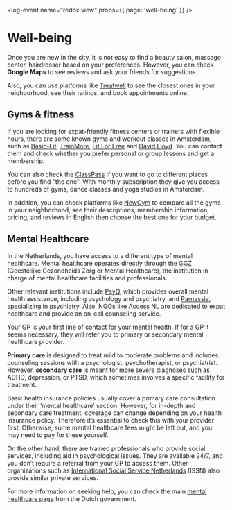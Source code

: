 <log-event name="redox:view" props={{ page: 'well-being' }} />

# Well-being

Once you are new in the city, it is not easy to find a beauty salon, massage center, hairdresser based on your preferences. However, you can check **Google Maps** to see reviews and ask your friends for suggestions.

Also, you can use platforms like [Treatwell](https://www.treatwell.nl/) to see the closest ones in your neighborhood, see their ratings, and book appointments online.

## Gyms & fitness

If you are looking for expat-friendly fitness centers or trainers with flexible hours, there are some known gyms and workout classes in Amsterdam, such as [Basic-Fit](https://www.basic-fit.com/nl-nl/home), [TrainMore](https://trainmore.nl/clubs/), [Fit For Free](https://www.fitforfree.nl/amsterdam) and [David Lloyd](https://www.davidlloyd.nl/en/clubs/amsterdam/). You can contact them and check whether you prefer personal or group lessons and get a membership.

You can also check the [ClassPass](https://classpass.com/) if you want to go to different places before you find "the one". With monthly subscription they give you access to hundreds of gyms, dance classes and yoga studios in Amsterdam.

In addition, you can check platforms like [NewGym](https://newgym.nl/en/) to compare all the gyms in your neighborhood, see their descriptions, membership information, pricing, and reviews in English then choose the best one for your budget.

## Mental Healthcare

In the Netherlands, you have access to a different type of mental healthcare. Mental healthcare operates directly through the [GGZ](https://ggz.nl/) (Geestelijke Gezondheids Zorg or Mental Healthcare), the institution in charge of mental healthcare facilities and professionals.

Other relevant institutions include [PsyQ](https://www.psyq.nl/), which provides overall mental health assistance, including psychology and psychiatry, and [Parnassia](https://www.parnassia.nl/), specializing in psychiatry. Also, NGOs like [Access NL](https://access-nl.org/counselling/counsellor-on-call/) are dedicated to expat healthcare and provide an on-call counseling service.

<callout>
    Your GP is your first line of contact for your mental health. If for a GP it
    seems necessary, they will refer you to primary or secondary mental
    healthcare provider.
</callout>

**Primary care** is designed to treat mild to moderate problems and includes counseling sessions with a psychologist, psychotherapist, or psychiatrist. However, **secondary care** is meant for more severe diagnoses such as ADHD, depression, or PTSD, which sometimes involves a specific facility for treatment.

Basic health insurance policies usually cover a primary care consultation under their ‘mental healthcare’ section. However, for in-depth and secondary care treatment, coverage can change depending on your health insurance policy. Therefore it’s essential to check this with your provider first. Otherwise, some mental healthcare fees might be left out, and you may need to pay for these yourself.

On the other hand, there are trained professionals who provide social services, including aid in psychological issues. They are available 24/7, and you don’t require a referral from your GP to access them. Other organizations such as [International Social Service Netherlands](https://issnetherlands.nl/en/home-en/) (ISSN) also provide similar private services.

For more information on seeking help, you can check the main [mental healthcare page](https://www.government.nl/topics/mental-health-services) from the Dutch government.
